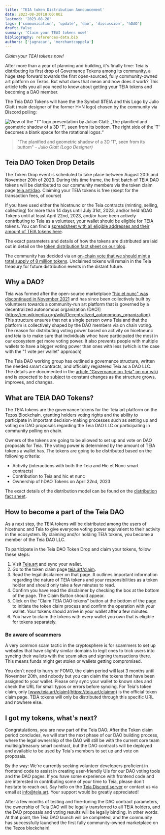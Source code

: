 ```yaml
---
title: 'TEIA token Distribution Announcement'
date: 2023-08-20T18:00:00Z
lastmod: '2023-08-20'
tags: ['communication', 'update', 'dao', 'discussion', 'hDAO']
draft: false
summary: 'Claim your TEAI tokens now!'
bibliography: references-data.bib
authors: ['jagracar', 'merchantcoppola']
---
```


_Claim your TEAI tokens now!_

After more than a year of planning and building, it's finally time: Teia is distributing its first drop of Governance Tokens among its community, a huge step forward towards the first open-sourced, fully community-owned art platform on Tezos.
But what does that mean and how does it work? This article tells you all you need to know about getting your TEIA tokens and becoming a DAO member.

The Teia DAO Tokens will have the the Symbol $TEIA and this Logo by Julio Glatt (main designer of the former H=N logo) chosen by the community via Discord polling:

![View of the "T" logo presentation by Julian Glatt: „The planified and geometric shadow of a 3D 'T', seen from its bottom.
The right side of the 'T' becomes a blank space for the rotational logos.“](https://github.com/teia-community/teia-blog/assets/97635650/f23684f0-a95b-452c-a324-637d472d1008)

> "The planified and geometric shadow of a 3D 'T', seen from its buttom"
*- Julio Glatt (Logo Designer)*

## Teia DAO Token Drop Details

The Token Drop event is scheduled to take place between August 20th and November 20th of 2023. During this time frame, the first batch of TEIA DAO tokens will be distributed to our community members via the token claim page [teia.art/dao](https://teia.art/claim).
Claiming your TEIA tokens is free (exept for the transaction fees, of course)

If you have used either the hicetnunc or the Teia contracts (minting, selling, collecting) for more than 14 days until July 31st, 2023, and/or held hDAO Tokens until at least April 22nd, 2023, and/or have been actively contributing to Teia as a volunteer, your wallet should be eligible for TEIA tokens. You can find a [spreadsheet with all eligible addresses and their amount of TEIA tokens here](https://docs.google.com/spreadsheets/d/11jFANEUsvNSc9vQGD7sc46n_BOp8v0tGOLY1LG0KENk/edit?usp=sharing).

The exact parameters and details of how the tokens are distributed are laid out in detail on the [token distribution fact sheet on our blog](https://blog.teia.art/blog/fact-sheet-token-drop).

The community has decided via an [on-chain vote that we should mint a total supply of 8 million tokens](https://vote.teia.art/vote/QmeJ9ATjn4ge9phDzvpmdZzRZdRoKJdyk4swPiVgaxAx6z). Unclaimed tokens will remain in the Teia treasury for future distribution events in the distant future.

## Why a DAO?

Teia was formed after the open-source marketplace ["hic et nunc" was discontinued in November 2021](https://github.com/crcdng/hen-timeline/blob/main/timeline.md) and has since been collectively built by volunteers towards a community-run art platform that is governed by a decentralized autonomous organization (DAO)](https://en.wikipedia.org/wiki/Decentralized_autonomous_organization). This structure ensures that not a single person owns Teia and that the platform is collectively shaped by the DAO members via on chain voting. The reason for distributing voting power based on activity on hicetneunc and teia is to make sure that individuals whoc have participated the most in our ecosystem get more voting power. It also prevents people with multiple wallets to have a bigger voting power than ones with less (which is the case with the "1 vote per wallet" approach)

The Teia DAO working group has outlined a governance structure, written the needed smart contracts, and officially registered Teia as a DAO LLC. The details are documented in the [article "Governance on Teia" on our wiki](https://github.com/teia-community/teia-docs/wiki/Governance-on-Teia) and is expected to be subject to constant changes as the structure grows, improves, and changes.

## What are TEIA DAO Tokens?

The TEIA tokens are the governance tokens for the Teia art platform on the Tezos Blockchain, granting holders voting rights and the ability to participate in important decision-making processes such as setting up and voting on DAO proposals regarding the Teia DAO LLC or participating in community polling on chain.

Owners of the tokens are going to be allowed to set up and vote on DAO proposals for Teia. The voting power is determined by the amount of TEIA tokens a wallet has. The tokens are going to be distributed based on the following criteria:
- Activity (interactions with both the Teia and Hic et Nunc smart contracts)
- Contribution to Teia and hic et nunc
- Ownership of hDAO Tokens on April 22nd, 2023

The exact details of the distribution model can be found on the [distribution fact sheet](https://blog.teia.art/blog/fact-sheet-token-drop).

## How to become a part of the Teia DAO

As a next step, the TEIA tokens will be distributed among the users of hicetnunc and Teia to give everyone voting power equivalent to their activity in the ecosystem. By claiming and/or holding TEIA tokens, you become a member of the Teia DAO LLC.

To participate in the Teia DAO Token Drop and claim your tokens, follow these steps:
1. Visit [Teia.art](https://teia.art/) and sync your wallet.
2. Go to the token claim page [teia.art/claim](https://teia.art/claim).
3. Read the legal disclaimer on that page. It outlines important information regarding the nature of TEIA tokens and your responsibilities as a token holder and should only take a few minutes to read.
4. Confirm you have read the disclaimer by checking the box at the bottom of the page. The Claim Button should appear.
5. Click on the "Claim TEIA DAO tokens" button at the bottom of the page to initiate the token claim process and confirm the operation with your wallet. Your tokens should arrive in your wallet after a few minutes.
6. You have to claim the tokens with every wallet you own that is eligible for tokens separately.

### Be aware of scammers

A very common scam tactic in the cryptosphere is for scammers to set up websites that have slightly similar domains to legit ones to trick users into syncing their wallets with the scam sites and signing transactions there. This means funds might get stolen or wallets getting compromised.

You don´t need to hurry or FOMO, the claim period will last 3 months until November 20th, and nobody but you can claim the tokens that have been assigned to your wallet. Please only sync your wallet to known sites and check the URL for small typos or errors before syncing. For Teia's token claim, only [www.teia.art/claim](https://teia.art/claimm) is the official token claim page. TEIA tokens will only be distributed through this specific URL and nowhere else.


## I got my tokens, what's next?

Congratulations, you are now part of the Teia DAO. After the Token claim period concludes, we will start the next phase of our DAO building process, where the legal ownership of the DAO will still be with the current core team multisig/treasury smart contract, but the DAO contracts will be deployed and available to be used by Teia's members to set up and vote on proposals.

By the way: We're currently seeking volunteer developers proficient in frontend code to assist in creating user-friendly UIs for our DAO voting tools and the DAO pages. If you have some experience with frontend code and are interested in contributing some of your time to Teia, please don't hesitate to reach out. Say hello on the [Teia Discord server](https://discord.gg/mDH4KMqXJF) or contact us via email at info@teia.art. Your support would be greatly appreciated!

After a few months of testing and fine-tuning the DAO contract parameters, the ownership of Teia DAO will be legally transferred to all TEIA holders, and the DAO proposals and voting results will be legally binding. In other words: At that point, the Teia DAO launch will be completed, and the community has successfully launched the first fully community-owned marketplace on the Tezos blockchain!
